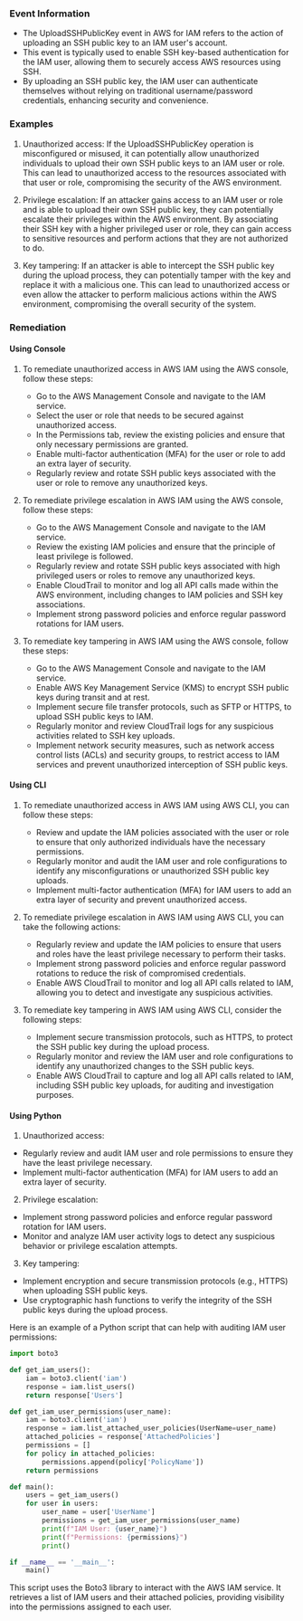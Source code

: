 
### Event Information

- The UploadSSHPublicKey event in AWS for IAM refers to the action of uploading an SSH public key to an IAM user's account.
- This event is typically used to enable SSH key-based authentication for the IAM user, allowing them to securely access AWS resources using SSH.
- By uploading an SSH public key, the IAM user can authenticate themselves without relying on traditional username/password credentials, enhancing security and convenience.


### Examples

1. Unauthorized access: If the UploadSSHPublicKey operation is misconfigured or misused, it can potentially allow unauthorized individuals to upload their own SSH public keys to an IAM user or role. This can lead to unauthorized access to the resources associated with that user or role, compromising the security of the AWS environment.

2. Privilege escalation: If an attacker gains access to an IAM user or role and is able to upload their own SSH public key, they can potentially escalate their privileges within the AWS environment. By associating their SSH key with a higher privileged user or role, they can gain access to sensitive resources and perform actions that they are not authorized to do.

3. Key tampering: If an attacker is able to intercept the SSH public key during the upload process, they can potentially tamper with the key and replace it with a malicious one. This can lead to unauthorized access or even allow the attacker to perform malicious actions within the AWS environment, compromising the overall security of the system.

### Remediation

#### Using Console

1. To remediate unauthorized access in AWS IAM using the AWS console, follow these steps:
   - Go to the AWS Management Console and navigate to the IAM service.
   - Select the user or role that needs to be secured against unauthorized access.
   - In the Permissions tab, review the existing policies and ensure that only necessary permissions are granted.
   - Enable multi-factor authentication (MFA) for the user or role to add an extra layer of security.
   - Regularly review and rotate SSH public keys associated with the user or role to remove any unauthorized keys.

2. To remediate privilege escalation in AWS IAM using the AWS console, follow these steps:
   - Go to the AWS Management Console and navigate to the IAM service.
   - Review the existing IAM policies and ensure that the principle of least privilege is followed.
   - Regularly review and rotate SSH public keys associated with high privileged users or roles to remove any unauthorized keys.
   - Enable CloudTrail to monitor and log all API calls made within the AWS environment, including changes to IAM policies and SSH key associations.
   - Implement strong password policies and enforce regular password rotations for IAM users.

3. To remediate key tampering in AWS IAM using the AWS console, follow these steps:
   - Go to the AWS Management Console and navigate to the IAM service.
   - Enable AWS Key Management Service (KMS) to encrypt SSH public keys during transit and at rest.
   - Implement secure file transfer protocols, such as SFTP or HTTPS, to upload SSH public keys to IAM.
   - Regularly monitor and review CloudTrail logs for any suspicious activities related to SSH key uploads.
   - Implement network security measures, such as network access control lists (ACLs) and security groups, to restrict access to IAM services and prevent unauthorized interception of SSH public keys.

#### Using CLI

1. To remediate unauthorized access in AWS IAM using AWS CLI, you can follow these steps:
   - Review and update the IAM policies associated with the user or role to ensure that only authorized individuals have the necessary permissions.
   - Regularly monitor and audit the IAM user and role configurations to identify any misconfigurations or unauthorized SSH public key uploads.
   - Implement multi-factor authentication (MFA) for IAM users to add an extra layer of security and prevent unauthorized access.

2. To remediate privilege escalation in AWS IAM using AWS CLI, you can take the following actions:
   - Regularly review and update the IAM policies to ensure that users and roles have the least privilege necessary to perform their tasks.
   - Implement strong password policies and enforce regular password rotations to reduce the risk of compromised credentials.
   - Enable AWS CloudTrail to monitor and log all API calls related to IAM, allowing you to detect and investigate any suspicious activities.

3. To remediate key tampering in AWS IAM using AWS CLI, consider the following steps:
   - Implement secure transmission protocols, such as HTTPS, to protect the SSH public key during the upload process.
   - Regularly monitor and review the IAM user and role configurations to identify any unauthorized changes to the SSH public keys.
   - Enable AWS CloudTrail to capture and log all API calls related to IAM, including SSH public key uploads, for auditing and investigation purposes.

#### Using Python

1. Unauthorized access:
- Regularly review and audit IAM user and role permissions to ensure they have the least privilege necessary.
- Implement multi-factor authentication (MFA) for IAM users to add an extra layer of security.

2. Privilege escalation:
- Implement strong password policies and enforce regular password rotation for IAM users.
- Monitor and analyze IAM user activity logs to detect any suspicious behavior or privilege escalation attempts.

3. Key tampering:
- Implement encryption and secure transmission protocols (e.g., HTTPS) when uploading SSH public keys.
- Use cryptographic hash functions to verify the integrity of the SSH public keys during the upload process.

Here is an example of a Python script that can help with auditing IAM user permissions:

```python
import boto3

def get_iam_users():
    iam = boto3.client('iam')
    response = iam.list_users()
    return response['Users']

def get_iam_user_permissions(user_name):
    iam = boto3.client('iam')
    response = iam.list_attached_user_policies(UserName=user_name)
    attached_policies = response['AttachedPolicies']
    permissions = []
    for policy in attached_policies:
        permissions.append(policy['PolicyName'])
    return permissions

def main():
    users = get_iam_users()
    for user in users:
        user_name = user['UserName']
        permissions = get_iam_user_permissions(user_name)
        print(f"IAM User: {user_name}")
        print(f"Permissions: {permissions}")
        print()

if __name__ == '__main__':
    main()
```

This script uses the Boto3 library to interact with the AWS IAM service. It retrieves a list of IAM users and their attached policies, providing visibility into the permissions assigned to each user.

